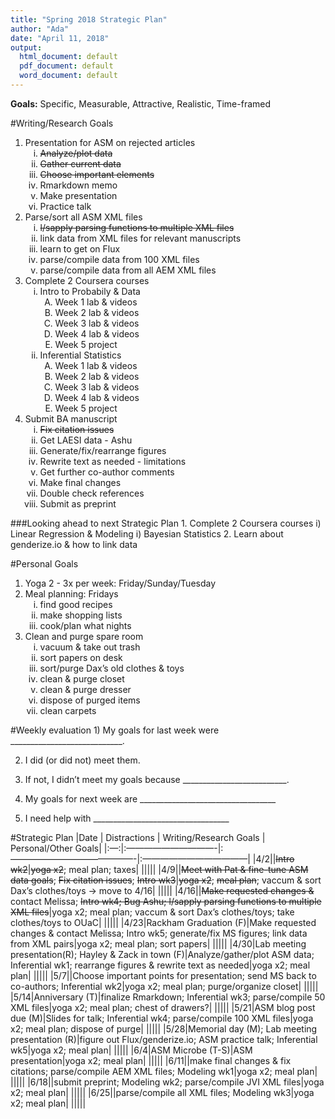 ```yaml
---
title: "Spring 2018 Strategic Plan"
author: "Ada"
date: "April 11, 2018"
output:
  html_document: default
  pdf_document: default
  word_document: default
---
```


**Goals:** 
Specific, Measurable, Attractive, Realistic, Time-framed


#Writing/Research Goals

1. Presentation for ASM on rejected articles
    i) ~~Analyze/plot data~~
    i) ~~Gather current data~~
    i) ~~Choose important elements~~
    i) Rmarkdown memo
    i) Make presentation
    i) Practice talk
2. Parse/sort all ASM XML files
    i) ~~l/sapply parsing functions to multiple XML files~~
    i) link data from XML files for relevant manuscripts
    i) learn to get on Flux
    i) parse/compile data from 100 XML files
    i) parse/compile data from all AEM XML files
3. Complete 2 Coursera courses
    i) Intro to Probabily & Data
        A) Week 1 lab & videos
        B) Week 2 lab & videos
        C) Week 3 lab & videos
        D) Week 4 lab & videos
        E) Week 5 project
    i) Inferential Statistics
        A) Week 1 lab & videos
        B) Week 2 lab & videos
        C) Week 3 lab & videos
        D) Week 4 lab & videos
        E) Week 5 project
4. Submit BA manuscript
    i) ~~Fix citation issues~~
    i) Get LAESI data - Ashu
    i) Generate/fix/rearrange figures
    i) Rewrite text as needed - limitations
    i) Get further co-author comments
    i) Make final changes
    i) Double check references
    i) Submit as preprint

###Looking ahead to next Strategic Plan
1. Complete 2 Coursera courses
    i) Linear Regression & Modeling
    i) Bayesian Statistics
2. Learn about genderize.io & how to link data

#Personal Goals

1. Yoga 2 - 3x per week: Friday/Sunday/Tuesday
2. Meal planning: Fridays
    i) find good recipes
    i) make shopping lists
    i) cook/plan what nights
3. Clean and purge spare room
    i) vacuum & take out trash
    i) sort papers on desk
    i) sort/purge Dax's old clothes & toys
    i) clean & purge closet
    i) clean & purge dresser
    i) dispose of purged items
    i) clean carpets

#Weekly evaluation
1) My goals for last week were ____________________________.

2) I did (or did not) meet them.

3) If not, I didn't meet my goals because __________________________.

4) My goals for next week are __________________________________

5) I need help with __________________________________


#Strategic Plan
|Date | Distractions | Writing/Research Goals | Personal/Other Goals|
|:---:|:-------------------------------|:-------------------------------------------|:------------------------------------|
|4/2||~~Intro wk2~~|~~yoga x2~~; meal plan; taxes|
|||||
|4/9||~~Meet with Pat & fine-tune ASM data goals~~; ~~Fix citation issues~~; ~~Intro wk3~~|~~yoga x2~~; ~~meal plan~~; vaccum & sort Dax's clothes/toys -> move to 4/16|
|||||
|4/16||~~Make requested changes &~~ contact Melissa; ~~Intro wk4; Bug Ashu; l/sapply parsing functions to multiple XML files~~|yoga x2; meal plan; vaccum & sort Dax's clothes/toys; take clothes/toys to OUaC|
|||||
|4/23|Rackham Graduation (F)|Make requested changes & contact Melissa; Intro wk5; generate/fix MS figures; link data from XML pairs|yoga x2; meal plan; sort papers|
|||||
|4/30|Lab meeting presentation(R); Hayley & Zack in town (F)|Analyze/gather/plot ASM data; Inferential wk1; rearrange figures & rewrite text as needed|yoga x2; meal plan|
|||||
|5/7||Choose important points for presentation; send MS back to co-authors; Inferential wk2|yoga x2; meal plan; purge/organize closet|
|||||
|5/14|Anniversary (T)|finalize Rmarkdown; Inferential wk3; parse/compile 50 XML files|yoga x2; meal plan; chest of drawers?|
|||||
|5/21|ASM blog post due (M)|Slides for talk; Inferential wk4; parse/compile 100 XML files|yoga x2; meal plan; dispose of purge|
|||||
|5/28|Memorial day (M); Lab meeting presentation (R)|figure out Flux/genderize.io; ASM practice talk; Inferential wk5|yoga x2; meal plan|
|||||
|6/4|ASM Microbe (T-S)|ASM presentation|yoga x2; meal plan|
|||||
|6/11||make final changes & fix citations; parse/compile AEM XML files; Modeling wk1|yoga x2; meal plan|
|||||
|6/18||submit preprint; Modeling wk2; parse/compile JVI XML files|yoga x2; meal plan|
|||||
|6/25||parse/compile all XML files; Modeling wk3|yoga x2; meal plan|
|||||
